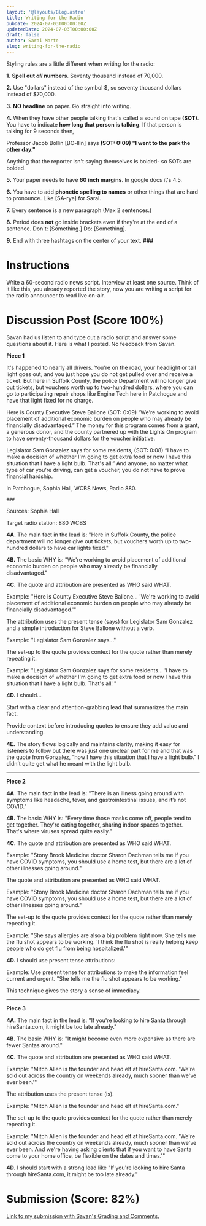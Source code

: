 ```yaml
---
layout: '@layouts/Blog.astro'
title: Writing for the Radio
pubDate: 2024-07-03T00:00:00Z 
updatedDate: 2024-07-03T00:00:00Z 
draft: false
author: Sarai Marte
slug: writing-for-the-radio
---
```



Styling rules are a little different when writing for the radio:



**1.** **Spell out *all* numbers**. Seventy thousand instead of 70,000. 



**2.** Use "dollars" instead of the symbol $, so seventy thousand dollars instead of $70,000.



**3.** **NO headline** on paper. Go straight into writing.



**4.** When they have other people talking that's called a sound on tape **(SOT)**. You have to indicate **how long that person is talking**. If that person is talking for 9 seconds then,  



Professor Jacob Bollin [BO-llin] says **(SOT: 0:09) "I went to the park the other day."**



Anything that the reporter isn't saying themselves is bolded- so SOTs are bolded.



**5.** Your paper needs to have **60 inch margins**. In google docs it's 4.5. 



**6.** You have to add **phonetic spelling to names** or other things that are hard to pronounce. Like [SA-rye] for Sarai.



**7.** Every sentence is a new paragraph (Max 2 sentences.)



**8.** Period does **not** go inside brackets even if they're at the end of a sentence. Don't: [Something.] Do: [Something].



**9.** End with three hashtags on the center of your text. **###**



# Instructions



Write a 60-second radio news script. Interview at least one source. Think of it like this, you already reported the story, now you are writing a script for the radio announcer to read live on-air.



# Discussion Post (Score 100%)



Savan had us listen to and type out a radio script and answer some questions about it. Here is what I posted. No feedback from Savan. 

<Example>

**Piece 1**

It's happened to nearly all drivers. You're on the road, your headlight or tail light goes out, and you just hope you do not get pulled over and receive a ticket. But here in Suffolk County, the police Department will no longer give out tickets, but vouchers worth up to two-hundred dollars, where you can go to participating repair shops like Engine Tech here in Patchogue and have that light fixed for no charge.



Here is County Executive Steve Ballone (SOT: 0:09) “We're working to avoid placement of additional economic burden on people who may already be financially disadvantaged.” The money for this program comes from a grant, a generous donor, and the county partnered up with the Lights On program to have seventy-thousand dollars for the voucher initiative.



Legislator Sam Gonzalez says for some residents, (SOT: 0:08) “I have to make a decision of whether I'm going to get extra food or now I have this situation that I have a light bulb. That's all.” And anyone, no matter what type of car you're driving, can get a voucher, you do not have to prove financial hardship.



In Patchogue, Sophia Hall, WCBS News, Radio 880.


    
 




   








 `###` 

Sources: Sophia Hall



Target radio station: 880 WCBS



**4A.** The main fact in the lead is: "Here in Suffolk County, the police department will no longer give out tickets, but vouchers worth up to two-hundred dollars to have car lights fixed."



**4B.** The basic WHY is: "We're working to avoid placement of additional economic burden on people who may already be financially disadvantaged."



**4C.** The quote and attribution are presented as WHO said WHAT.



Example: "Here is County Executive Steve Ballone... 'We're working to avoid placement of additional economic burden on people who may already be financially disadvantaged.'"



The attribution uses the present tense (says) for Legislator Sam Gonzalez and a simple introduction for Steve Ballone without a verb.



Example: "Legislator Sam Gonzalez says..."



The set-up to the quote provides context for the quote rather than merely repeating it.



Example: "Legislator Sam Gonzalez says for some residents… 'I have to make a decision of whether I'm going to get extra food or now I have this situation that I have a light bulb. That's all.'"



**4D.** I should…



Start with a clear and attention-grabbing lead that summarizes the main fact.



Provide context before introducing quotes to ensure they add value and understanding.



**4E.** The story flows logically and maintains clarity, making it easy for listeners to follow but there was just one unclear part for me and that was the quote from Gonzalez, “now I have this situation that I have a light bulb.” I didn’t quite get what he meant with the light bulb.



---



**Piece 2**



**4A.** The main fact in the lead is: "There is an illness going around with symptoms like headache, fever, and gastrointestinal issues, and it’s not COVID."



**4B.** The basic WHY is: "Every time those masks come off, people tend to get together. They're eating together, sharing indoor spaces together. That's where viruses spread quite easily."



**4C.** The quote and attribution are presented as WHO said WHAT.



Example: "Stony Brook Medicine doctor Sharon Dachman tells me if you have COVID symptoms, you should use a home test, but there are a lot of other illnesses going around."



The quote and attribution are presented as WHO said WHAT.



Example: "Stony Brook Medicine doctor Sharon Dachman tells me if you have COVID symptoms, you should use a home test, but there are a lot of other illnesses going around."



The set-up to the quote provides context for the quote rather than merely repeating it.



Example: "She says allergies are also a big problem right now. She tells me the flu shot appears to be working. 'I think the flu shot is really helping keep people who do get flu from being hospitalized.'"



**4D.** I should use present tense attributions:



Example: Use present tense for attributions to make the information feel current and urgent. "She tells me the flu shot appears to be working."



This technique gives the story a sense of immediacy.



---



**Piece 3**



**4A.** The main fact in the lead is: "If you're looking to hire Santa through hireSanta.com, it might be too late already."



**4B.** The basic WHY is: "It might become even more expensive as there are fewer Santas around."



**4C.** The quote and attribution are presented as WHO said WHAT.



Example: "Mitch Allen is the founder and head elf at hireSanta.com. 'We're sold out across the country on weekends already, much sooner than we've ever been.'"



The attribution uses the present tense (is).



Example: "Mitch Allen is the founder and head elf at hireSanta.com."



The set-up to the quote provides context for the quote rather than merely repeating it.



Example: "Mitch Allen is the founder and head elf at hireSanta.com. 'We're sold out across the country on weekends already, much sooner than we've ever been. And we're having asking clients that if you want to have Santa come to your home office, be flexible on the dates and times.'"



**4D.** I should start with a strong lead like "If you're looking to hire Santa through hireSanta.com, it might be too late already."


</Example>

# Submission (Score: 82%)



<a href = "https://docs.google.com/document/d/1jWS8mfZH7vzN9mPZBDCFizJYRvBezZO-SId_9dxEffo/edit?usp=sharing"> Link to my submission with Savan's Grading and Comments.</a>
